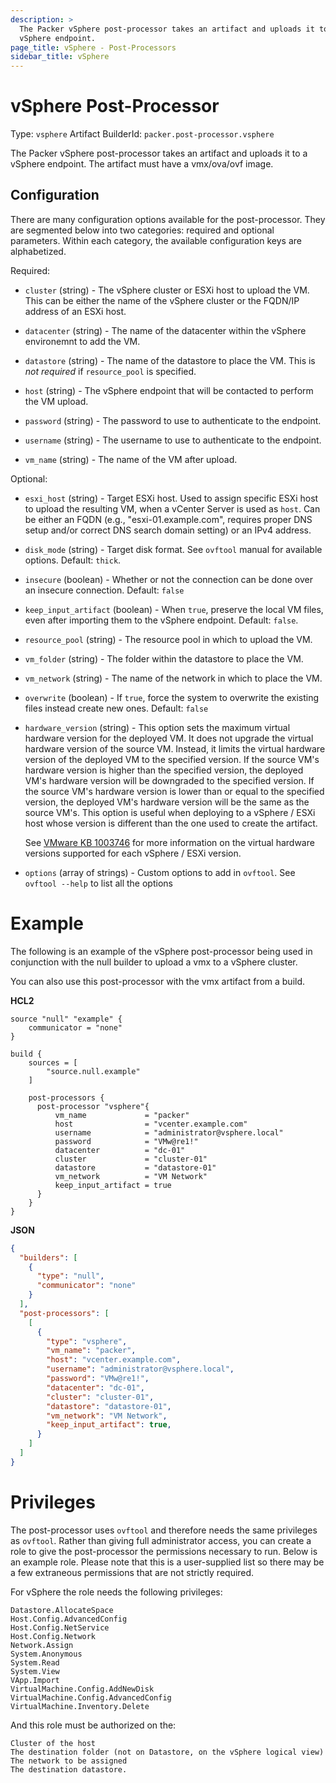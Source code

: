 ```yaml
---
description: >
  The Packer vSphere post-processor takes an artifact and uploads it to a
  vSphere endpoint.
page_title: vSphere - Post-Processors
sidebar_title: vSphere
---
```


# vSphere Post-Processor

Type: `vsphere`
Artifact BuilderId: `packer.post-processor.vsphere`

The Packer vSphere post-processor takes an artifact and uploads it to a vSphere endpoint.
The artifact must have a vmx/ova/ovf image.

## Configuration

There are many configuration options available for the post-processor. They are
segmented below into two categories: required and optional parameters. Within
each category, the available configuration keys are alphabetized.

Required:

- `cluster` (string) - The vSphere cluster or ESXi host to upload the VM. This can be
  either the name of the vSphere cluster or the FQDN/IP address of an ESXi host.

- `datacenter` (string) - The name of the datacenter within the vSphere environemnt
   to add the VM.

- `datastore` (string) - The name of the datastore to place the VM. This is
  _not required_ if `resource_pool` is specified.

- `host` (string) - The vSphere endpoint that will be contacted to perform
  the VM upload.

- `password` (string) - The password to use to authenticate to the endpoint.

- `username` (string) - The username to use to authenticate to the endpoint.

- `vm_name` (string) - The name of the VM after upload.

Optional:

- `esxi_host` (string) - Target ESXi host. Used to assign specific ESXi
  host to upload the resulting VM, when a vCenter Server is used as
  `host`. Can be either an FQDN (e.g., "esxi-01.example.com", requires proper DNS
  setup and/or correct DNS search domain setting) or an IPv4 address.

- `disk_mode` (string) - Target disk format. See `ovftool` manual for
  available options. Default: `thick`.

- `insecure` (boolean) - Whether or not the connection can be done
  over an insecure connection. Default: `false`

- `keep_input_artifact` (boolean) - When `true`, preserve the local VM files,
  even after importing them to the vSphere endpoint. Default: `false`.

- `resource_pool` (string) - The resource pool in which to upload the VM.

- `vm_folder` (string) - The folder within the datastore to place the VM.

- `vm_network` (string) - The name of the network in which to place the VM.

- `overwrite` (boolean) - If `true`, force the system to overwrite the
  existing files instead create new ones. Default: `false`

- `hardware_version` (string) - This option sets the maximum virtual hardware version
  for the deployed VM. It does not upgrade the virtual hardware version of the source VM.
  Instead, it limits the virtual hardware version of the deployed VM to the specified
  version. If the source VM's hardware version is higher than the specified version,
  the deployed VM's hardware version will be downgraded to the specified version.
  If the source VM's hardware version is lower than or equal to the specified version,
  the deployed VM's hardware version will be the same as the source VM's.
  This option is useful when deploying to a vSphere / ESXi host whose version is different
  than the one used to create the artifact.
  
  See [VMware KB 1003746](https://kb.vmware.com/s/article/1003746) for more information
  on the virtual hardware versions supported for each vSphere / ESXi version.

- `options` (array of strings) - Custom options to add in `ovftool`. See
  `ovftool --help` to list all the options

# Example

The following is an example of the vSphere post-processor being used in
conjunction with the null builder to upload a vmx to a vSphere cluster.

You can also use this post-processor with the vmx artifact from a build.

**HCL2**

```hcl
source "null" "example" {
    communicator = "none"
}

build {
    sources = [
        "source.null.example"
    ]

    post-processors {
      post-processor "vsphere"{
          vm_name             = "packer"
          host                = "vcenter.example.com"
          username            = "administrator@vsphere.local"
          password            = "VMw@re1!"
          datacenter          = "dc-01"   
          cluster             = "cluster-01"
          datastore           = "datastore-01"
          vm_network          = "VM Network"
          keep_input_artifact = true
      }
    }
}
```

**JSON**

```json
{
  "builders": [
    {
      "type": "null",
      "communicator": "none"
    }
  ],
  "post-processors": [
    [
      {
        "type": "vsphere",
        "vm_name": "packer",
        "host": "vcenter.example.com",
        "username": "administrator@vsphere.local",
        "password": "VMw@re1!",
        "datacenter": "dc-01",
        "cluster": "cluster-01",
        "datastore": "datastore-01",
        "vm_network": "VM Network",
        "keep_input_artifact": true,
      }
    ]
  ]
}
```


# Privileges

The post-processor uses `ovftool` and therefore needs the same privileges
as `ovftool`. Rather than giving full administrator access, you can create a role
to give the post-processor the permissions necessary to run. Below is an example
role. Please note that this is a user-supplied list so there may be a few
extraneous permissions that are not strictly required.

For vSphere the role needs the following privileges:

    Datastore.AllocateSpace
    Host.Config.AdvancedConfig
    Host.Config.NetService
    Host.Config.Network
    Network.Assign
    System.Anonymous
    System.Read
    System.View
    VApp.Import
    VirtualMachine.Config.AddNewDisk
    VirtualMachine.Config.AdvancedConfig
    VirtualMachine.Inventory.Delete

And this role must be authorized on the:

    Cluster of the host
    The destination folder (not on Datastore, on the vSphere logical view)
    The network to be assigned
    The destination datastore.

